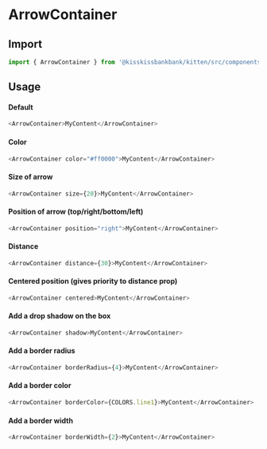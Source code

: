 
<Meta title="Layout/ArrowContainer" component={ArrowContainer} />

# ArrowContainer

<Canvas>
  <Story name="Example" story={stories.Default} />
</Canvas>

## Import

```js
import { ArrowContainer } from '@kisskissbankbank/kitten/src/components/layout/arrow-container'
```

## Usage

#### Default

```js
<ArrowContainer>MyContent</ArrowContainer>
```

#### Color

```js
<ArrowContainer color="#ff0000">MyContent</ArrowContainer>
```

#### Size of arrow

```js
<ArrowContainer size={20}>MyContent</ArrowContainer>
```

#### Position of arrow (top/right/bottom/left)

```js
<ArrowContainer position="right">MyContent</ArrowContainer>
```

#### Distance

```js
<ArrowContainer distance={30}>MyContent</ArrowContainer>
```

#### Centered position (gives priority to distance prop)

```js
<ArrowContainer centered>MyContent</ArrowContainer>
```

#### Add a drop shadow on the box

```js
<ArrowContainer shadow>MyContent</ArrowContainer>
```

#### Add a border radius

```js
<ArrowContainer borderRadius={4}>MyContent</ArrowContainer>
```

#### Add a border color

```js
<ArrowContainer borderColor={COLORS.line1}>MyContent</ArrowContainer>
```

#### Add a border width

```js
<ArrowContainer borderWidth={2}>MyContent</ArrowContainer>
```
